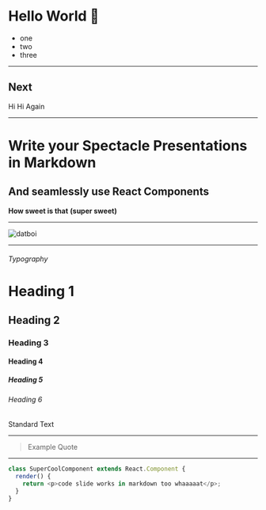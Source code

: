 
# Hello World 👋

- one
- two
- three

---

## Next

<Test height={testProp} />
<SlideElementWrapper elementNum={1}>Hi</SlideElementWrapper>
<SlideElementWrapper elementNum={1}>Hi Again</SlideElementWrapper>

---

# Write your Spectacle Presentations in Markdown

## And seamlessly use React Components

**How sweet is that**
**(super sweet)**

---

![datboi](https://pbs.twimg.com/media/CkjFUyTXEAEysBY.jpg)

---

###### Typography

# Heading 1

## Heading 2

### Heading 3

#### Heading 4

##### Heading 5

###### Heading 6

Standard Text

---

> Example Quote

---

```javascript
class SuperCoolComponent extends React.Component {
  render() {
    return <p>code slide works in markdown too whaaaaat</p>;
  }
}
```
